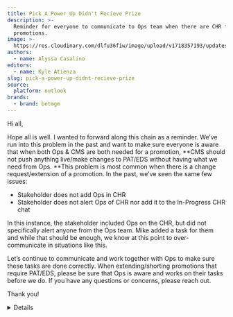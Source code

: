 ```yaml
---
title: Pick A Power Up Didn't Recieve Prize
description: >-
  Reminder for everyone to communicate to Ops team when there are CHR for live
  promotions.
image: >-
  https://res.cloudinary.com/dlfu36fiw/image/upload/v1718357193/updates/pick-a-power-up-didnt-recieve-prize/thumb_x8k5rq.jpg
authors:
  - name: Alyssa Casalino
editors:
  - name: Kyle Atienza
slug: pick-a-power-up-didnt-recieve-prize
source:
  platform: outlook
brands:
  - brand: betmgm
---
```


Hi all,

Hope all is well. I wanted to forward along this chain as a reminder. We’ve run into this problem in the past and want to make sure everyone is aware that when both Ops & CMS are both needed for a promotion, **CMS should not push anything live/make changes to PAT/EDS without having what we need from Ops. **This problem is most common when there is a change request/extension of a promotion. In the past, we’ve seen the same few issues:

- Stakeholder does not add Ops in CHR
- Stakeholder does not alert Ops of CHR nor add it to the In-Progress CHR chat

In this instance, the stakeholder included Ops on the CHR, but did not specifically alert anyone from the Ops team. Mike added a task for them and while that should be enough, we know at this point to over-communicate in situations like this.

Let’s continue to communicate and work together with Ops to make sure these tasks are done correctly. When extending/shorting promotions that require PAT/EDS, please be sure that Ops is aware and works on their tasks before we do. If you have any questions or concerns, please reach out.

Thank you!

<Details summary="Source">
  ![](https://res.cloudinary.com/dlfu36fiw/image/upload/v1718270733/updates/pick-a-power-up-didnt-recieve-prize/email_ykv9xu.png)
</Details>
